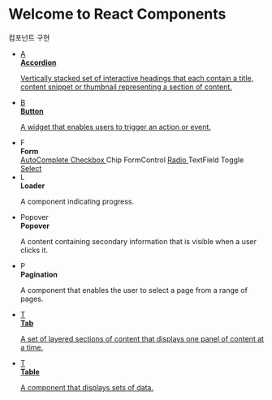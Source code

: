 
<Meta title="Introduction/Introduction" />

<style>
    {`
    * {
      box-sizing: border-box;
    }

    .subheading {
      color: #999999;
      font-size: 13px;
      font-weight: 700;
      letter-spacing: 3px;
      line-height: 24px;
      text-transform: uppercase;
      margin: 10px auto;
    }

    .link-list {
      max-width: 1024px;
      display: grid;
      grid-template-columns : 1fr 1fr;
      gap: 20px;
      list-style-type: none;
      padding:0;
      margin:0;
    }

    .link-item {
      padding: 20px;
      border: 1px solid #00000010;
      border-radius: 5px;
      transition: background 150ms ease-out, border 150ms ease-out, transform 150ms ease-out;
      color: #333333;
      display: flex;
      align-items: flex-start;
    }

    .link-item > a {
      width: 100%;
      height: 100%;
      display: flex;
      align-items: flex-start;
      color: inherit;
    }

    .link-item:hover {
      border-color: #145CB1;
      transform: translate3d(0, -3px, 0);
      box-shadow: rgba(0, 0, 0, 0.08) 0 3px 10px 0;
    }
    
    .link-item:active {
      border-color: #145CB1;
      transform: translate3d(0, 0, 0);
    }

    .link-item:hover .link-icon, .link-item:active .link-icon {
      border-color: #145CB1;
      background-color: #8BBCE4;
    }

    .link-item strong {
      font-weight: 700;
      display: block;
      margin-bottom: 5px;
    }

    .link-description {
      display: flex;
    }

    .link-description > div {
      width: 100%;
      margin: 0;
      font-size: 14px;
      line-height: 20px;
    }

    .link-item strong + p {
      width: 100%;
      border-left: 2px solid #eeeeee;
      padding: 2px 0px 2px 10px;
      background-color: #fbfbfb;
      font-weight: 300;
    }

    .link-icon {
      font-family: cursive;
      width: 40px;
      height: 40px;
      display: inline-block;
      font-size: 24px;
      line-height: 40px;
      font-weight: 900;
      text-align: center;
      margin-right: 15px;
      flex: none;
      border: 1px solid #eeeeee;
      border-radius: 4px;
    }

    .link-item strong + span div {
      width: 100%;
    }

    .chip {
      border-radius: 25px;
      border: 1px solid #145CB1;
      padding: 2px 10px;
      font-weight: 600;
      font-size: 12px;
      display: inline-block;
      margin-right: 5px;
      margin-bottom: 5px;
    }

    .chip:hover {
       background-color: #ffeef1;
    }

    .chip p {
      font-weight: 600;
      font-size: 12px;
      padding: 0;
      margin: 0;
      line-height: 20px;
    }
  `}
</style>

<h1> Welcome to React Components</h1>

<div className="subheading">컴포넌트 구현</div>

<ul className="link-list">
    <li className="link-item">
        <a href="https://www.w3.org/WAI/ARIA/apg/patterns/accordion/" target="_blank">
            <span className="link-icon">A</span>
            <div>
                <strong>Accordion</strong>
                <p>
                    Vertically stacked set of interactive headings that each contain a title, content snippet or
                    thumbnail representing a section of content.
                </p>
            </div>
        </a>
    </li>
    <li className="link-item">
        <a href="https://www.w3.org/WAI/ARIA/apg/patterns/button/" target="_blank">
            <span className="link-icon">B</span>
            <div>
                <strong>Button</strong>
                <p>A widget that enables users to trigger an action or event.</p>
            </div>
        </a>
    </li>
    <li className="link-item">
        <span className="link-icon">F</span>
        <div>
            <strong>Form</strong>
            <div>
                <a className="chip" href="https://www.w3.org/WAI/ARIA/apg/patterns/combobox/" target="_blank">
                    AutoComplete
                </a>
                <a className="chip" href="https://www.w3.org/WAI/ARIA/apg/patterns/checkbox/" target="_blank">
                    Checkbox
                </a>
                <span className="chip">Chip</span>
                <span className="chip">FormControl</span>
                <a className="chip" href="https://www.w3.org/WAI/ARIA/apg/patterns/radio/" target="_blank">
                    Radio
                </a>
                <span className="chip">TextField</span>
                <span className="chip">Toggle</span>
                <a className="chip" href="https://www.w3.org/WAI/ARIA/apg/patterns/combobox/" target="_blank">
                    Select
                </a>
            </div>
        </div>
    </li>
    <li className="link-item">
        <div className="link-description">
            <span className="link-icon">L</span>
            <div>
                <strong>Loader</strong>
                <p>A component indicating progress.</p>
            </div>
        </div>
    </li>
    <li className="link-item">
        <div className="link-description">
            <span className="link-icon">Popover</span>
            <div>
                <strong>Popover</strong>
                <p>A content containing secondary information that is visible when a user clicks it.</p>
            </div>
        </div>
    </li>
    <li className="link-item">
        <div className="link-description">
            <span className="link-icon">P</span>
            <div>
                <strong>Pagination</strong>
                <p>A component that enables the user to select a page from a range of pages.</p>
            </div>
        </div>
    </li>
    <li className="link-item">
        <a href="https://www.w3.org/WAI/ARIA/apg/patterns/tabs/" target="_blank">
            <span className="link-icon">T</span>
            <div>
                <strong>Tab</strong>
                <p>A set of layered sections of content that displays one panel of content at a time.</p>
            </div>
        </a>
    </li>
    <li className="link-item">
        <a href="https://www.w3.org/WAI/ARIA/apg/patterns/table/" target="_blank">
            <span className="link-icon">T</span>
            <div>
                <strong>Table</strong>
                <p>A component that displays sets of data.</p>
            </div>
        </a>
    </li>
</ul>
